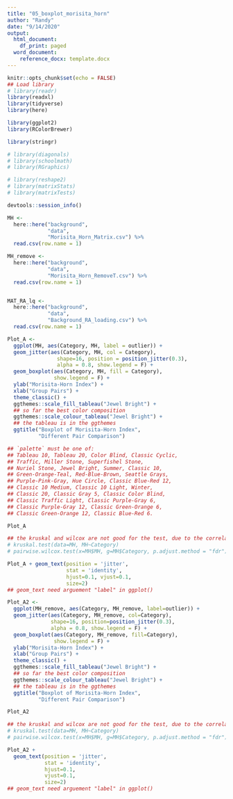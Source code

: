 ---
title: "05_boxplot_morisita_horn"
author: "Randy"
date: "9/14/2020"
output:
  html_document:
    df_print: paged
  word_document:
    reference_docx: template.docx
---

```{r setup, include=FALSE}
knitr::opts_chunk$set(echo = FALSE)
## Load library
# library(readr)
library(readxl)
library(tidyverse)
library(here)

library(ggplot2)
library(RColorBrewer)

library(stringr)

# library(diagonals)
# library(schoolmath)
# library(RGraphics)

# library(reshape2)
# library(matrixStats)
# library(matrixTests)

devtools::session_info()
```

```{r dataset}
MH <- 
  here::here("background",
             "data",
             "Morisita_Horn_Matrix.csv") %>%
  read.csv(row.name = 1)

MH_remove <-
  here::here("background",
             "data",
             "Morisita_Horn_RemoveT.csv") %>%
  read.csv(row.name = 1) 


MAT_RA_lq <-
  here::here("background",
             "data",
             "Background_RA_loading.csv") %>%
  read.csv(row.name = 1) 
```
 

```{r "boxplot1", fig.height=5, fig.width=10}
Plot_A <- 
  ggplot(MH, aes(Category, MH, label = outlier)) +
  geom_jitter(aes(Category, MH, col = Category), 
                shape=16, position = position_jitter(0.3), 
                alpha = 0.8, show.legend = F) +
  geom_boxplot(aes(Category, MH, fill = Category), 
               show.legend = F) +
  ylab("Morisita-Horn Index") + 
  xlab("Group Pairs") +
  theme_classic() +
  ggthemes::scale_fill_tableau("Jewel Bright") + 
  ## so far the best color composition
  ggthemes::scale_colour_tableau("Jewel Bright") + 
  ## the tableau is in the ggthemes
  ggtitle("Boxplot of Morisita-Horn Index", 
          "Different Pair Comparison") 

## `palette` must be one of:
## Tableau 10, Tableau 20, Color Blind, Classic Cyclic,
## Traffic, Miller Stone, Superfishel Stone, 
## Nuriel Stone, Jewel Bright, Summer, Classic 10, 
## Green-Orange-Teal, Red-Blue-Brown, Seattle Grays,
## Purple-Pink-Gray, Hue Circle, Classic Blue-Red 12, 
## Classic 10 Medium, Classic 10 Light, Winter, 
## Classic 20, Classic Gray 5, Classic Color Blind, 
## Classic Traffic Light, Classic Purple-Gray 6, 
## Classic Purple-Gray 12, Classic Green-Orange 6, 
## Classic Green-Orange 12, Classic Blue-Red 6.

Plot_A

## the kruskal and wilcox are not good for the test, due to the correlation 
# kruskal.test(data=MH, MH~Category)
# pairwise.wilcox.test(x=MH$MH, g=MH$Category, p.adjust.method = "fdr")

Plot_A + geom_text(position = 'jitter', 
                   stat = 'identity', 
                   hjust=0.1, vjust=0.1, 
                   size=2) 
## geom_text need arguement "label" in ggplot()
```

```{r "boxplot2", fig.height=5, fig.width=10}
Plot_A2 <- 
  ggplot(MH_remove, aes(Category, MH_remove, label=outlier)) +
  geom_jitter(aes(Category, MH_remove, col=Category), 
              shape=16, position=position_jitter(0.3), 
              alpha = 0.8, show.legend = F) +
  geom_boxplot(aes(Category, MH_remove, fill=Category), 
               show.legend = F) +
  ylab("Morisita-Horn Index") + 
  xlab("Group Pairs") +
  theme_classic() +
  ggthemes::scale_fill_tableau("Jewel Bright") + 
  ## so far the best color composition
  ggthemes::scale_colour_tableau("Jewel Bright") + 
  ## the tableau is in the ggthemes
  ggtitle("Boxplot of Morisita-Horn Index", 
          "Different Pair Comparison") 

Plot_A2

## the kruskal and wilcox are not good for the test, due to the correlation 
# kruskal.test(data=MH, MH~Category)
# pairwise.wilcox.test(x=MH$MH, g=MH$Category, p.adjust.method = "fdr")

Plot_A2 + 
  geom_text(position = 'jitter', 
            stat = 'identity', 
            hjust=0.1, 
            vjust=0.1, 
            size=2) 
## geom_text need arguement "label" in ggplot()
```